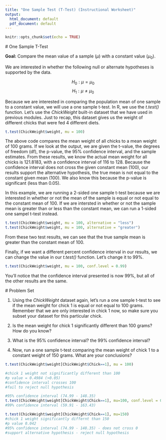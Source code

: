 ---
title: "One Sample Test (T-Test) (Instructional Worksheet)"
output:
  html_document: default
  pdf_document: default
---

```{r setup, include=FALSE}
knitr::opts_chunk$set(echo = TRUE)
```

<script src="hideOutput.js"></script>

<link rel="stylesheet" type="text/css" href="fold.css">

#\textcolor{blue}{1.1} One Sample T-Test

**Goal:** Compare the mean value of a sample ($\mu$) with a constant value ($\mu_0$). 

We are interested in whether the following null or alternate hypotheses is supported by the data.

$$H_0: \mu = \mu_0$$
$$H_1: \mu \ne \mu_0$$

Because we are interested in comparing the population mean of one sample to a constant value, we will use a one sample t-test. In R, we use the *t.test()* function. 
Let's use the *ChickWeight* built-in dataset that we have used in previous modules. Just to recap, this dataset gives us the weight of different chicks that were fed 4 different diets.

```{r eval = FALSE}
t.test(ChickWeight$weight, mu = 100)
```

The above code compares the mean weight of all chicks to a mean weight of 100 grams. If we look at the output, we are given the t-value, the degrees of freedom (df), the p-value, the 95% confidence interval, and the sample estimates. From these results, we know the actual mean weight for all chicks is 121.8183, with a confidence interval of 116 to 128. Because the confidence interval does not cross the given constant mean (100), our results support the alternative hypothesis, the true mean is not equal to the constant given mean (100). We also know this because the p-value is significant (less than 0.05). 

In this example, we are running a 2-sided one sample t-test because we are interested in whether or not the mean of the sample is equal or not equal to the constant mean of 100. If we are intersted in whether or not the sample mean is greater than or less than the constant mean, we can run a 1-sided one sampel t-test instead. 

```{r eval = FALSE}
t.test(ChickWeight$weight, mu = 100, alternative = "less")
t.test(ChickWeight$weight, mu = 100, alternative = "greater")
```

From these two test results, we can see that the true sample mean is greater than the constant mean of 100. 

Finally, if we want a different percent confidence interval in our results, we can change the value in our *t.test()* function. Let's change it to 99%.

```{r eval = FALSE}
t.test(ChickWeight$weight, mu = 100, conf.level = 0.99)
```

You'll notice that the confidence interval presented is now 99%, but all of the other results are the same.

#\textcolor{blue}{1.2} Problem Set

1. Using the *ChickWeight* dataset again, let's run a one sample t-test to see if the mean weight for chick 1 is equal or not equal to 100 grams. Remember that we are only interested in chick 1 now, so make sure you subset your dataset for this particular chick.

2. Is the mean weight for chick 1 significantly different than 100 grams? How do you know?

3. What is the 95% confidence interval? the 99% confidence interval?

4. Now, run a one sample t-test comparing the mean weight of chick 1 to a constant weight of 150 grams. What are your conclusions?


<div class="fold s">

```{r eval = FALSE}
t.test(ChickWeight$weight[ChickWeight$Chick==1], mu = 100)

#chick 1 weight not significantly different than 100
#p value = 0.4984 (>0.05)
#confidence interval crosses 100
#fail to reject null hypothesis

#95% confidence interval (74.99 - 148.35)
t.test(ChickWeight$weight[ChickWeight$Chick==1], mu=100, conf.level = 0.99)
#99% confidence interval (59.91 - 163.43)

t.test(ChickWeight$weight[ChickWeight$Chick==1], mu=150)
#chick 1 weight significantly differnt than 150 
#p value 0.042
#95% confidence interval (74.99 - 148.35) - does not cross 0
#support alternative hypothesis - reject null hypothesis
```

</div>

